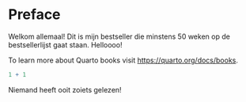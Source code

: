 # Preface {.unnumbered}

Welkom allemaal! Dit is mijn bestseller die minstens 50 weken op de bestsellerlijst gaat staan. Helloooo!

To learn more about Quarto books visit <https://quarto.org/docs/books>.

```r
1 + 1
```

Niemand heeft ooit zoiets gelezen!